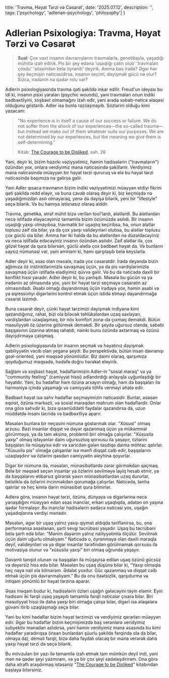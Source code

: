   title: 'Travma, Həyat Tərzi və Cəsarət',
  date: '2025.07.12',
  description: '',
  tags: ['psychology', 'adlerian-psychology', 'philosophy']
}

# Adlerian Psixologiya: Travma, Həyat Tərzi və Cəsarət
> **Sual**: Çox vaxt insanın davranışlarını travmalarla, genetikayla, yaşadığı mühitlə izah edirik. Pis bir şey edənə ‘uşaqlığı çətin olub’  'travmaları çoxdu' 'ailəsindən belə öyrənib' deyirik. Amma bəs iradə? Əgər hər şey keçmişin nəticəsidirsə, insanın seçimi, dəyişmək gücü nə olur? Sizcə, iradənin nə qədər rolu var?

Adlerin psixologiyasında travma qəti şəkildə inkar edilir. Freud'un ideyası bu idi ki, insanın psixi yaraları (psychic wounds), yəni travmaları onun indiki bədbəxtliyini, xoşbəxt olmamağını izah edir, yəni arada səbəb-nəticə əlaqəsi olduğunu göstərib. Adler isə bunla razılaşmayıb. Sözlərini olduğu kimi yazacam: 

> "No experience is in itself a cause of our success or failure. We do not suffer from the shock of our experiences—the so-called trauma—but instead we make out of them whatever suits our purposes. We are not determined by our experiences, but the meaning we give them is self-determining."  
>
> Kitab: [The Courage to be Disliked](https://www.goodreads.com/book/show/43306206-the-courage-to-be-disliked), səh. 26

Yəni, deyir ki, bizim hazırkı vəziyyətimiz, həmin hadisələrin ("travmaların") özündən yox, onlara verdiyimiz məna nəticəsində şəkillənir. Verdiyimiz məna nəticəsində müəyyən bir həyat tərzi qururuq və elə bu həyat tərzi nəticəsində başımıza nə gəlirsə gəlir.

Yəni Adler qısaca travmanın bizim indiki vəziyyətimizi müəyyən etdiyi fikrini qəti şəkildə redd eləyir, və buna cavab olaraq deyir ki, biz keçmişdə nə yaşadığımızdan asılı olmayaraq, yenə də dəyişə bilərik, yeni bir "lifestyle" seçə bilərik. Və bu hamıya istisnasız olaraq aiddir. 

Travma, genetika, ətraf mühit bizə verilən tool'lardı, alətlərdi. Bu alətlərdən necə istifadə eləyəcəyimiz tamamilə bizim özümüzdə asılıdı. Bir insanın uşaqlığı yaxşı olmayıbsa, travmatik bir uşaqlıq keçiribsə, hə, onun alətlər toplusu zəif ola  bilər, ya da çox yaxşı valideynləri olubsa, bu alətlər toplusu çox güclü ola bilər. Amma hər iki halda da bu alətlərdən nə düzəldəcəyiniz və necə istifadə edəcəyiniz insanın özündən asılıdır. Zəif alətlər ilə, çox gözəl həyat da qura bilərsən, güclü alətlə çox bədbəxt həyat da. Və bunların saysız nümunəsi var, yəni əminəm ki, hamı qarşılaşıb belə keyslərlə.

Adler deyir ki, əsas olan məsələ, iradə yox cəsarətdir. İradə deyəndə bizin ağlımıza öz instinktlərimizlə savaşmaq üçün, ya da pis vərdişlərimizlə savaşmaq üçün istifadə elədiyimiz qüvvə gəlir. Və bu da nəticədə daxili bir konflikt hissi yaradır. Adler deyir ki, bu yanlışdı. Məsələ bu gücün və ya iradənin az olmasında yox, yəni bir həyat tərzi seçməyə cəsarətin az olmasındadı. Əsəbi olmağı dayandırmaq üçün iradəyə yox, həmin əsəbi və ya aqressivliyi digərlərini kontrol etmək üçün istidə etməyi dayandırmağa cəsarət lazımdı. 

Buna cəsarət deyir, çünki həyat tərzimizi dəyişmək indiyənə kimi qazandığımız, rahat, bizi ola biləcək təhlükələrdən uzaq saxlayan, vərdişlərdən uzaqlaşmaq, bir növ komfort zona-da çıxmaq deməkdi. Bütün məsuliyyəti öz üzərinə götürmək deməkdi. Bir şeydə uğursuz olanda, səbəbi başqasının üzərinə atmaq rahatdı, nəinki bunu özündə axtarmaq və özünü dəyişdirməyə çalışmaq. 

Adlerin psixologiyasında bir insanın seçmək və həyatınız dəyişmək qabiliyyətin vacib olan yeganə şeydi. Bu perspektivdə, bütün insan davranışı goal-oriented, yəni məqsəd yönümlüdür. Biz daimi olaraq, qarşımıza qoyduğumuz məqsədə, hədəfə doğru hərəkət eləyirik. 

Sağlam və xoşbəxt həyat, hədəflərimizin Adler-in "sosial maraq" və ya "community feeling" (cəmiyyət hissi) adlandırdığı anlayışla uyğunlaşdığı bir həyatdır. Yəni, bu hədəflər həm özünə arxayın olmağı, həm də başqaları ilə harmoniya içində yaşamağı və cəmiyyətə töhfə verməyi əhatə edir. 

Bədbəxt həyat isə səhv hədəflər seçməyimizin nəticəsidir. Bunlar, əsasən eqoist, özünə mərkəzli, və sosial maraqdan məhrum olan hədəflərdir. Onlar ona görə səhvdir ki, bizə qısamüddətli faydalar qazandırsa da, uzun müddətdə insanı təcridə və bədbəxtliyə aparır.

Məsələn bunlara bir neçəsini nümunə göstərmək olar. "Xüsusi" olmaq arzusu. Bəzi insanlar diqqət və dəyər qazanmaq üçün ya mükəmməl görünməyə, ya da tam əksinə, problemli biri olmağa çalışırlar. "Xüsusilə yaxşı" olmaq istəyənlər daim uğursuzluq qorxusu ilə yaşayır, özlərini başqaları ilə müqayisə edir və xaricdən gələn təsdiqə daima möhtac qalırlar. "Xüsusilə pis" olmağa çalışanlar isə mənfi diqqət cəlb edir, başqalarını uzaqlaşdırır və özlərini qəsdən cəmiyyətin əleyhinə qoyurlar.

Digər bir nümunə də, məsələn, münasibətlərdə zərər görməkdən qaçmaq. Belə bir məqsəd seçən insanlar ya özlərini sevilməyə layiq hesab etmir, ya da başqalarını etibarsız görərək yaxın münasibətlərdən uzaq dururlar, beləliklə də özlərini incinməkdən qorumağa çalışırlar. Nəticədə, tənha qalırlar və heç kimlə dərin münasibət qura bilmirlər. 

Adlerə görə, insanın həyat tərzi, özünə, dünyaya və digərlərinə necə yanaşdığını müəyyən edən əsas inanclar, erkən uşaqlıqda, adətən on yaşına qədər formalaşır. Bu inanclar hadisələrin sadəcə nəticəsi yox, uşağın yaşadıqlarına verdiyi mənadır.

Məsələn, əgər bir uşaq yalnız yaxşı qiymət aldıqda təriflənirsə, bu, ona performansa əsaslanan, şərti sevgi təcrübəsi yaşadır. Uşaq bu təcrübəni belə şərh edə bilər: “Mənim dəyərim yalnız nailiyyətimlə ölçülür. Sevilmək üçün daim uğurlu olmalıyam.” Nəticədə o, öyrənməyə olan daxili maraqla deyil, valideynləri və ya digər insanlar tərəfindən görülməmək qorxusu ilə motivasiya olunur və “xüsusilə yaxşı” biri olmaq uğrunda yaşayır.

Davamlı tənqid olunan və başqaları ilə müqayisə edilən uşaq özünü gücsüz və dəyərsiz hiss edə bilər. Məsələn bu uşaq düşünə bilər ki, “Yaxşı olmaqla heç nəyə nail ola bilmərəm. Ədalət yoxdur. Güc qazanmaq və diqqət cəlb etmək üçün pis davranmalıyam.” Bu da onu itaətsizlik, qarşıdurma və intiqam yönümlü bir həyat tərzinə aparar.

Əsas məqam budur ki, hadisələrin özləri uşağın gələcəyini təyin eləmir. Eyni hadisəni iki fərqli uşaq yaşayıb tamamilə fərqli nəticələr çıxara bilər. Biri məsuliyyət hissi ilə daha yaxşı biri olmağa çalışa bilər, digəri isə əlaqələrə güvəni itirib uzaqlaşmağı seçə bilər.

Yəni bu kimi hədəflər bizim həyat tərzimizi və verdiyimiz qərarları müəyyən edir. Əgər bu hədəflər bizim keçmişimizdə baş verənlərə veridyimiz subyektiv mənadan aslıdırsa, yəni həmin verdiyimiz məna əsasında bu kimi hədəflər yaradırıqsa (insan bunlardan şüurlu şəkildə fərqində ola da bilər, olmaya da), deməli fərqli, bizə daha faydalı olacaq bir məna verərək daha yaxşı həyat tərzi də seçə bilərik.

Bu mövzuları bir yazı ilə tamamilə izah etmək tam mümkün deyil indi, yəni mən nə qədər şeyi yazmıram, və ya bir çox şeyi sadələşdirirəm. Ona görə daha ətraflı araşdırmaq istəsəniz "[The Courage to be Disliked](https://www.goodreads.com/book/show/43306206-the-courage-to-be-disliked)" kitabından başlaya bilərsiniz.